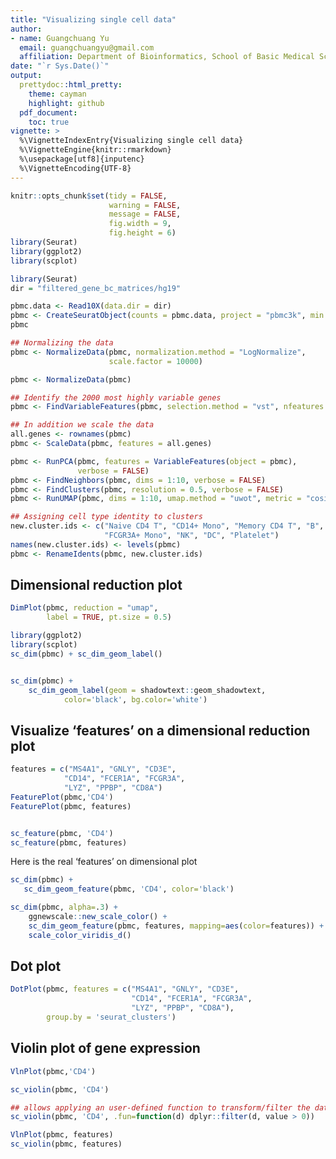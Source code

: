 ```yaml
---
title: "Visualizing single cell data"
author: 
- name: Guangchuang Yu
  email: guangchuangyu@gmail.com
  affiliation: Department of Bioinformatics, School of Basic Medical Sciences, Southern Medical University
date: "`r Sys.Date()`"
output:
  prettydoc::html_pretty:
    theme: cayman
    highlight: github
  pdf_document:
    toc: true
vignette: >
  %\VignetteIndexEntry{Visualizing single cell data}
  %\VignetteEngine{knitr::rmarkdown}
  %\usepackage[utf8]{inputenc}
  %\VignetteEncoding{UTF-8}
---
```


```r
knitr::opts_chunk$set(tidy = FALSE,
                      warning = FALSE,
                      message = FALSE, 
                      fig.width = 9,
                      fig.height = 6)
library(Seurat)
library(ggplot2)
library(scplot)                      
```


```r
library(Seurat)
dir = "filtered_gene_bc_matrices/hg19"

pbmc.data <- Read10X(data.dir = dir)
pbmc <- CreateSeuratObject(counts = pbmc.data, project = "pbmc3k", min.cells=3, min.features=200)
pbmc

## Normalizing the data
pbmc <- NormalizeData(pbmc, normalization.method = "LogNormalize", 
                      scale.factor = 10000)

pbmc <- NormalizeData(pbmc)

## Identify the 2000 most highly variable genes
pbmc <- FindVariableFeatures(pbmc, selection.method = "vst", nfeatures = 2000)

## In addition we scale the data
all.genes <- rownames(pbmc)
pbmc <- ScaleData(pbmc, features = all.genes)

pbmc <- RunPCA(pbmc, features = VariableFeatures(object = pbmc), 
               verbose = FALSE)
pbmc <- FindNeighbors(pbmc, dims = 1:10, verbose = FALSE)
pbmc <- FindClusters(pbmc, resolution = 0.5, verbose = FALSE)
pbmc <- RunUMAP(pbmc, dims = 1:10, umap.method = "uwot", metric = "cosine")

## Assigning cell type identity to clusters
new.cluster.ids <- c("Naive CD4 T", "CD14+ Mono", "Memory CD4 T", "B", "CD8 T",
                     "FCGR3A+ Mono", "NK", "DC", "Platelet")
names(new.cluster.ids) <- levels(pbmc)
pbmc <- RenameIdents(pbmc, new.cluster.ids)
```

## Dimensional reduction plot
```r
DimPlot(pbmc, reduction = "umap",
        label = TRUE, pt.size = 0.5) 

library(ggplot2)
library(scplot)
sc_dim(pbmc) + sc_dim_geom_label()


sc_dim(pbmc) + 
    sc_dim_geom_label(geom = shadowtext::geom_shadowtext, 
            color='black', bg.color='white')
```

## Visualize 'features' on a dimensional reduction plot

```r
features = c("MS4A1", "GNLY", "CD3E", 
            "CD14", "FCER1A", "FCGR3A", 
            "LYZ", "PPBP", "CD8A")
FeaturePlot(pbmc,'CD4')
FeaturePlot(pbmc, features)


sc_feature(pbmc, 'CD4')
sc_feature(pbmc, features)
```

Here is the real 'features' on dimensional plot


```r
sc_dim(pbmc) + 
   sc_dim_geom_feature(pbmc, 'CD4', color='black')

sc_dim(pbmc, alpha=.3) + 
    ggnewscale::new_scale_color() + 
    sc_dim_geom_feature(pbmc, features, mapping=aes(color=features)) +
    scale_color_viridis_d()
```    

## Dot plot

```r
DotPlot(pbmc, features = c("MS4A1", "GNLY", "CD3E", 
                           "CD14", "FCER1A", "FCGR3A", 
                           "LYZ", "PPBP", "CD8A"),
        group.by = 'seurat_clusters')
```        


## Violin plot of gene expression

```r
VlnPlot(pbmc,'CD4')

sc_violin(pbmc, 'CD4')

## allows applying an user-defined function to transform/filter the data
sc_violin(pbmc, 'CD4', .fun=function(d) dplyr::filter(d, value > 0))
```

```r
VlnPlot(pbmc, features)
sc_violin(pbmc, features)
```
